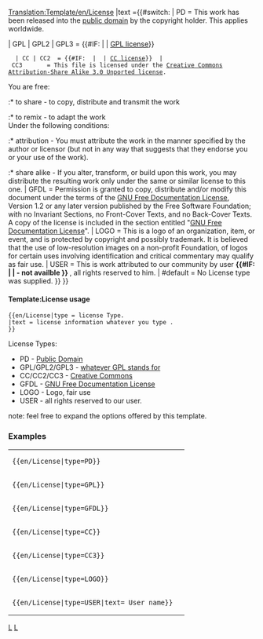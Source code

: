 <noinclude>
[[Translation:Template/en/License]]{{en/-}}</noinclude>
<includeonly>{{ambox
| type  = notice
| image ={{#switch: {{{type|}}}
   | PD                =Public domain Grey.png
   | GPL | GPL2 | GPL3
   | CC | CC2 | CC3    =Copyright red.png
   | LOGO | USER       =Copyright black.png
   | GFDL              =Heckert GNU.png
   | #default          =Content.png}}
|text ={{#switch: {{{type|}}} <!-- 

-->| PD        = This work has been released into the [http://en.wikipedia.org/wiki/Public_domain public domain] by the copyright holder. This applies worldwide.<p style="font-size: 80%">{{{text|}}}</p><!-- 

-->| GPL | GPL2 | GPL3 = {{#IF: {{{text|}}} | {{{text}}} | [http://www.gnu.org/licenses/licenses.html GPL license]}}
   | CC | CC2  = {{#IF: {{{text|}}} | {{{text}}} | [http://creativecommons.org/about/licenses CC license]}} <!-- 

-->| CC3       = This file is licensed under the [http://en.wikipedia.org/wiki/en:Creative_Commons Creative Commons] <!-- 
                 -->[http://creativecommons.org/licenses/by-sa/3.0/deed.en Attribution-Share Alike 3.0 Unported license].

You are free:
:* to share - to copy, distribute and transmit the work
:* to remix - to adapt the work
<br />
Under the following conditions:
:* attribution - You must attribute the work in the manner specified by the author or licensor (but not in any way that suggests that they endorse you or your use of the work).
:* share alike - If you alter, transform, or build upon this work, you may distribute the <!--
                 -->resulting work only under the same or similar license to this one.<!--

-->| GFDL      = Permission is granted to copy, distribute and/or modify this document under the terms of the <!--
                 -->[http://en.wikipedia.org/wiki/GNU_Free_Documentation_License GNU Free Documentation License], <!--
                 -->Version 1.2 or any later version published by the Free Software Foundation; with no Invariant <!--
                 -->Sections, no Front-Cover Texts, and no Back-Cover Texts. A copy of the license is included in <!--
                 -->the section entitled "[http://commons.wikimedia.org/wiki/Commons:GNU_Free_Documentation_License <!--
                 -->GNU Free Documentation License]". <!--

-->| LOGO      = This is a logo of an organization, item, or event, and is protected by copyright and possibly trademark. <!--
                 -->It is believed that the use of low-resolution images on a non-profit Foundation, of logos for certain <!--
                 -->uses involving identification and critical commentary may qualify as fair use.<!--

-->| USER      = This is work attributed to our community by user <strong>{{#IF: {{{text|}}} | {{{text}}}| - not availble }}<!--
                 --></strong>, all rights reserved to him.<!--

-->| #default  = No License type was supplied.
}} }}</includeonly><noinclude>             

====Template:License usage====
<pre>
{{en/License|type = license Type.
|text = license information whatever you type .
}}
</pre>
License Types:
* PD            - [http://en.wikipedia.org/wiki/Public_domain Public Domain]
* GPL/GPL2/GPL3 - [http://www.gnu.org/licenses/licenses.html whatever GPL stands for]
* CC/CC2/CC3    - [http://en.wikipedia.org/wiki/en:Creative_Commons Creative Commons]
* GFDL          - [http://en.wikipedia.org/wiki/GNU_Free_Documentation_License GNU Free Documentation License]
* LOGO          - Logo, fair use
* USER          - all rights reserved to our user.
note: feel free to expand the options offered by this template.

=== Examples ===
{|
|<pre>{{en/License|type=PD}}</pre>
|{{en/License|type=PD}}
|-
|<pre>{{en/License|type=GPL}}</pre>
|{{en/License|type=GPL}}
|-
|<pre>{{en/License|type=GFDL}}</pre>
|{{en/License|type=GFDL}}
|-
|<pre>{{en/License|type=CC}}</pre>
|{{en/License|type=CC}}
|-
|<pre>{{en/License|type=CC3}}</pre>
|{{en/License|type=CC3}}
|-
|<pre>{{en/License|type=LOGO}}</pre>
|{{en/License|type=LOGO}}
|-
|<pre>{{en/License|type=USER|text= User name}}</pre>
|{{en/License|type=USER|text= User name}}
|}

[[Category:en/Templates|L]][[Category:en/Message boxes|L]]
</noinclude>